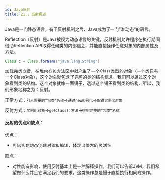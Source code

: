 ```yaml
---
id: Java反射
title: 21.1 反射概述
---
```


Java是一门静态语言，有了反射机制之后，Java成为了一门”准动态“的语言。

Reflection（反射）是Java被视为动态语言的关键，反射机制允许程序在执行期间借助Reflection API取得任何类的内部信息，并能直接操作任意对象的内部属性及方法。

```java
Class c = Class.forName("java.lang.String")
```

加载完类之后，在堆内存的方法区中就产生了一个Class类型的对象（一个类只有一个Class对象），这个对象就包含了完整的类的结构信息。我们可以通过这个对象看到类的结构。这个对象就像一面镜子，透过这个镜子看到类的结构，所以，我们形象地称之为：反射。

正常方式：`引入需要的”包类“名称`->`通过new实例化`->`取得实例化对象`

反射方式：`实例化对象`->`getClass()方法`->`得到完整的”包类“名称`





#### 反射的优点和缺点：

优点：

- 可以实现动态创建对象和编译，体现出很大的灵活性

缺点：

- 对性能有影响，使用反射基本上是一种解释操作，我们可以告诉JVM，我们希望做什么并且它满足我们的要求。这类操作总是慢于直接执行相同的操作。